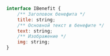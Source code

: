 
<Props of={BenefitsPictures} />

``` javascript

interface IBenefit {
    /** Заголовок бенефита */
    title: string;
    /** Основной текст в бенефите */
    text: string;
    /** Изображение */
    img: string;
}

```
